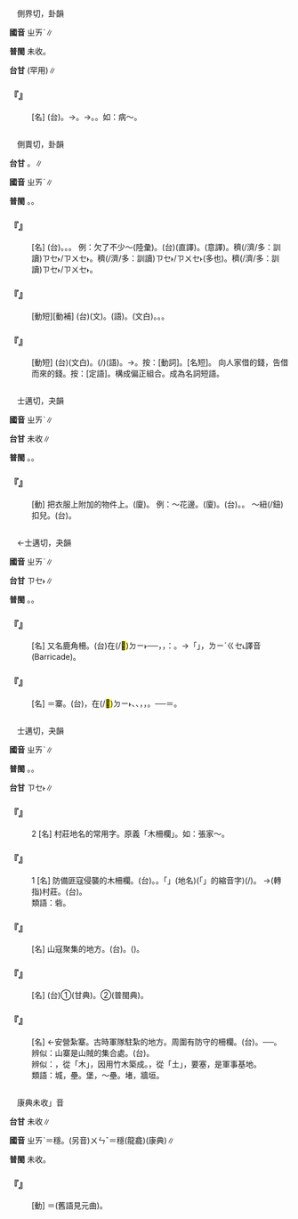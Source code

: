 
=={{ruby|瘵|ㄓㄞˋ}}==

　側界切，卦韻

'''國音''' <rt>ㄓㄞˋ</rt>∥

'''普閩''' 未收。

'''台甘''' {{ruby|(文)|ㄗㆤ˪/ㄘㆤ˪}}(罕用)∥

    

==='''『{{ruby|瘵|ㄓㄞˋ}}』'''===
: [名] (台){{ruby|病|ㄅㆪ˫/ㄅㆥ˫}}。→{{ruby|積|ㄐㄧㆤㆶ}}{{ruby|勞|ㄌㄜˊ}}{{ruby|丌|ㆤ}}{{ruby|病|ㄅㆪ˫/ㄅㆥ˫}}。→{{ruby|肺|ㄏㄧ˪/ㄏㄨㄧ˪}}{{ruby|癆|ㄌㄜˊ}}。{{ruby|肺|ㄏㄨㄧ˪/ㄏㄧ˪}}{{ruby|病|ㄅㆪ˫/ㄅㆥ˫}}。如：病～。
    

=={{ruby|債|ㄓㄞˋ}}==

　側賣切，卦韻

'''台甘''' {{ruby|(文)|ㄗㄞ˪}}。{{ruby|(語)|ㄗㆤ˪}}∥

'''國音''' <rt>ㄓㄞˋ</rt>∥

'''普閩''' {{ruby|(文)|ㄗㄞ˪}}。{{ruby|(白)|ㄗㆤ˪}}。

    

==='''『{{ruby|債|ㄓㄞˋ}}』'''===
: [名] (台){{ruby|所|ㄙㆦˋ}}{{ruby|欠|ㄎㄧㆰ˪}}{{ruby|人|ㄌㄤˊ}}{{ruby|丌|ㆤ}}{{ruby|錢|ㄐㆪˊ}}{{ruby|財|ㄗㄞˊ}}。{{ruby|負|ㄏㄨ˫}}{{ruby|債|ㄗㆤ˪}}。{{ruby|債|ㄗㆤ˪}}{{ruby|務|ㆠㄨ˫}}。 例：欠了不少～(陸彙)。(台){{ruby|欠|ㄎㄧㆰ˪}}{{ruby|人|ㄌㄤˊ}}{{ruby|<mark>&#xffa45;</mark>|ㆠㆤ˫/ㆠㄨㆤ˫}}{{ruby|少|ㄐㄧㄜˋ}}{{ruby|丌|ㆤ}}{{ruby|債|ㄗㆤ˪}}(直譯)。{{ruby|欠|ㄎㄧㆰ˪}}{{ruby|人|ㄌㄤˊ}}{{ruby|<mark>&#xffa45;</mark>|ㆠㆤ˫/ㆠㄨㆤ˫}}{{ruby|少|ㄐㄧㄜˋ}}{{ruby|錢|ㄐㆪˊ}}(意譯)。{{ruby|欠|ㄎㄧㆰ˪}}{{ruby|人|ㄌㄤˊ}}{{ruby|真|ㄐㄧㄣ}}穧(/濟/多：訓讀)<rt>ㄗㆤ˫/ㄗㄨㆤ˫</rt>{{ruby|錢|ㄐㆪˊ}}。{{ruby|負|ㄏㄨ˫}}{{ruby|債|ㄗㆤ˪}}{{ruby|真|ㄐㄧㄣ}}穧(/濟/多：訓讀)<rt>ㄗㆤ˫/ㄗㄨㆤ˫</rt>(多也)。{{ruby|負|ㄏㄨ˫}}{{ruby|真|ㄐㄧㄣ}}穧(/濟/多：訓讀)<rt>ㄗㆤ˫/ㄗㄨㆤ˫</rt>{{ruby|債|ㄗㆤ˪}}。
    

==='''『{{ruby|還|ㄏㄨㄢˊ}}{{ruby|債|ㄓㄞˋ}}』'''===
: [動短][動補] (台){{ruby|還|ㄏㄨㄢˊ}}{{ruby|債|ㄗㆤ˪}}(文)。{{ruby|還|ㄏㄧㄥˊ}}{{ruby|債|ㄗㆤ˪}}(語)。{{ruby|清|ㄑㄧㄥ}}{{ruby|還|ㄏㄨㄢˊ}}{{ruby|債|ㄗㆤ˪}}{{ruby|務|ㆠㄨ˫}}(文白)。{{ruby|還|ㄏㄧㄥˊ}}{{ruby|錢|ㄐㆪˊ}}。{{ruby|提|ㄊㆤㆷ}}{{ruby|錢|ㄐㆪˊ}}{{ruby|還|ㄏㄧㄥˊ}}{{ruby|人|·ㄌㄤˊ}}。
    

==='''『{{ruby|負|ㄈㄨˋ}}{{ruby|債|ㄓㄞˋ}}』'''===
: [動短] (台){{ruby|負|ㄏㄨ˫}}{{ruby|債|ㄗㆤ˪}}(文白)。{{ruby|欠|ㄎㄧㆰ˪}}{{ruby|債|ㄗㆤ˪}}(/{{ruby|欠|ㄎㄧㆰ˪}}{{ruby|錢|ㄐㆪˊ}})(語)。→{{ruby|欠|ㄎㄧㆰ˪}}{{ruby|→|ㄎㄧㆰˋ}}{{ruby|人|ㄌㄤ˫}}{{ruby|丌|ㆤ}}{{ruby|錢|ㄐㆪˊ}}。按：{{ruby|欠|ㄎㄧㆰ˪}}[動詞]{{ruby|人|ㄌㄤˊ}}{{ruby|丌|ㆤ}}{{ruby|錢|ㄐㆪˊ}}。[名短]{{ruby|欠|ㄎㄧㆰ˪}}{{ruby|人|ㄌㄤ˪}}{{ruby|丌|ㆤ}}{{ruby|錢|ㄐㆪˊ}}。 向人家借的錢，告借而來的錢。按：{{ruby|欠|ㄎㄧㆰ˪}}{{ruby|人|ㄌㄤˊ}}{{ruby|丌|ㆤ}}[定語]。構成偏正組合。成為名詞短語。
    

=={{ruby|<mark>&#xf9566;</mark>|ㄓㄞˋ}}==

　士邁切，夬韻

'''國音''' <rt>ㄓㄞˋ</rt>∥

'''台甘''' 未收∥

'''普閩''' {{ruby|(文)|ㄗㄞ˫}}。{{ruby|(語)|ㄗㆤ˫}}。

    

==='''『{{ruby|<mark>&#xf9566;</mark>|ㄓㄞˋ}}』'''===
: [動] 把衣服上附加的物件{{ruby|縫|ㄈㄥˊ}}上。(廈){{ruby|<mark>&#xffa6e;</mark>|ㄊㆪ˫}}。 例：～花邊。(廈){{ruby|<mark>&#xffa6e;</mark>|ㄊㆪ˫}}{{ruby|花|ㄏㄨㆤ}}{{ruby|邊|ㄅㆪ}}。(台){{ruby|緄|ㄍㄨㄣˋ}}{{ruby|條|ㄉㄧㄠˊ}}{{ruby|→|ㄌㄧㄠˊ}}。{{ruby|緣|ㄧㄢ˪}}{{ruby|邊|ㄅㆪ}}。 ～紐(/鈕)扣兒。(台){{ruby|紩|ㄊㆪ˫}}{{ruby|布|ㄅㆦ˪}}{{ruby|紐|ㄌㄧㄨˋ}}{{ruby|仔|ㄚ}}。
    

=={{ruby|砦|ㄓㄞˋ}}==

　←士邁切，夬韻

'''國音''' <rt>ㄓㄞˋ</rt>∥

'''台甘''' <rt>ㄗㆤ˫</rt>∥

'''普閩''' {{ruby|(文)|ㄗㄞ˫}}。{{ruby|(白)|ㄗㆤ˫}}。

    

==='''『{{ruby|鹿|ㄌㄨˋ}}{{ruby|砦|ㄓㄞˋ}}』'''===
: [名] 又名鹿角柵。(台){{ruby|為|ㄨㄧ˫}}{{ruby|著|ㄉㄧㄜㆷ ͘}}{{ruby|軍|ㄍㄨㄣ}}{{ruby|事|ㄙㄨ˫}}{{ruby|防|ㄏㆲˊ}}{{ruby|衛|ㄨㄧ˫}}{{ruby|丌|ㆤ}}{{ruby|目|ㆠㆦㆶ ͘}}{{ruby|的|ㄉㄧㆤㆶ}}{{ruby|所|ㄙㆦˋ}}{{ruby|裝|ㄗㆭ}}{{ruby|設|ㄒㄧㄚㆵ}}在(/<mark>&#xf9853;</mark>)<rt>ㄉㄧ˫</rt>{{ruby|地|ㄉㆤ˫}}{{ruby|面|ㆠㄧㄣ˫}}{{ruby|丌|ㆤ}}{{ruby|障|ㄐㄧㆲ˪}}{{ruby|礙|ㆣㄞ˫}}{{ruby|物|ㆠㄨㆵ ͘}}──{{ruby|因|ㄧㄣ}}{{ruby|多|ㄉㄜ}}{{ruby|利|ㄌㄧ˫}}{{ruby|用|ㄧㆲ˫}}{{ruby|削|ㄒㄧㄚㆷ}}{{ruby|尖|ㄐㄧㆰ}}{{ruby|丌|ㆤ}}{{ruby|竹|ㄉㄧㆤㆶ}}{{ruby|木|ㆠㆦㆶ ͘}}{{ruby|編|ㄅㄧㄢ}}{{ruby|製|ㄗㆤ˪}}，{{ruby|頂|ㄉㄧㄥˋ}}{{ruby|端|ㄉㄨㄢ}}{{ruby|像|ㄑㄧㆧ˫/ㄑㄧㆫ˫}}{{ruby|鹿|ㄌㆦㆶ ͘}}{{ruby|角|ㄍㄚㆶ}}{{ruby|齴|ㆣㄧㄤ˪}}{{ruby|齴|ㆣㄧㄤ˪}}，{{ruby|所|ㄙㆦˋ}}{{ruby|以|ㄧˋ}}{{ruby|叫|ㄍㄧㄜ˪}}{{ruby|做|ㄗㄨㆤ˪/ㄗㄜ˪}}：{{ruby|鹿|ㄌㆦㆶ ͘}}{{ruby|角|ㄍㄚㆶ}}{{ruby|砦|ㄗㆤ˫}}。→{{ruby|現|ㄏㄧㄢ˫}}{{ruby|在|ㄗㄞ˫}}{{ruby|多|ㄉㄜ}}{{ruby|用|ㄧㆲ˫}}「{{ruby|鐵|ㄊㄧㆷ}}{{ruby|蒺|ㄐㄧˊ}}{{ruby|藜|ㄌㄧˊ}}」，{{ruby|台|ㄉㄞˊ}}{{ruby|語|ㆣㄨˋ/ㆣㄧˋ}}{{ruby|叫|ㄍㄧㄜ˪}}{{ruby|鐵|ㄊㄧㆷ}}{{ruby|絲|ㄒㄧ}}{{ruby|網|ㆠㄤ˫}}{{ruby|。|ㆠㄚˊ}}<rt>ㄌㄧˊ</rt><rt>ㄍㆤ˪</rt>譯音(Barricade)。
    

==='''『{{ruby|砦|ㄓㄞˋ}}』'''===
: [名] ＝寨。(台){{ruby|古|ㄍㆦˋ}}{{ruby|早|ㄗㄚˋ}}{{ruby|時|ㄒㄧˊ}}，在(/<mark>&#xf9853;</mark>)<rt>ㄉㄧ˫</rt>{{ruby|山|ㄙㄨㆩ}}{{ruby|間|ㄍㄢ}}、{{ruby|荒|ㄏㆲ}}{{ruby|野|ㄧㄚˋ}}、{{ruby|村|ㄘㄨㄣ}}{{ruby|落|ㄌㄜㆷ ͘}}{{ruby|丌|ㆤ}}{{ruby|周|ㄐㄧㄨ}}{{ruby|圍|ㄨㄧˊ}}，{{ruby|為|ㄨㄧ˫}}{{ruby|著|ㄉㄧㄜㆷ ͘}}{{ruby|防|ㄏㆲˊ}}{{ruby|守|ㄒㄧㄨˋ}}{{ruby|賊|ㄘㄚㆵ ͘}}{{ruby|寇|ㄎㆦ˪}}，{{ruby|建|ㄍㄧㄢ˪}}{{ruby|設|ㄒㄧㄚㆵ}}{{ruby|丌|ㆤ}}{{ruby|柵|ㄑㄧㆤㆶ}}{{ruby|→|ㄗㄚㆷ ͘}}{{ruby|欄|ㄌㄢˊ}}。──{{ruby|山|ㄙㄨㆩ}}{{ruby|砦|ㄗㆤ˫}}＝{{ruby|山|ㄙㄨㆩ}}{{ruby|寨|ㄗㆤ˫}}。
    

=={{ruby|寨|ㄓㄞˋ}}==

　士邁切，夬韻

'''國音''' <rt>ㄓㄞˋ</rt>∥

'''普閩''' {{ruby|(文)|ㄗㄞ˫}}。{{ruby|(白)|ㄗㆤ˫}}。

'''台甘''' <rt>ㄗㆤ˫</rt>∥

    

==='''『{{ruby|寨|ㄓㄞˋ}}』'''===
:2  [名] 村莊地名的常用字。原義「木柵欄」。如：張家～。
    

==='''『{{ruby|寨|ㄓㄞˋ}}』'''===
:1  [名] 防備匪寇侵襲的木柵欄。(台){{ruby|古|ㄍㆦˋ}}{{ruby|早|ㄗㄚˋ}}{{ruby|時|ㄒㄧˊ}}{{ruby|丌|ㆤ}}{{ruby|警|ㄍㄧㄥˋ}}{{ruby|衛|ㄨㆤ˫/ㄨㄧ˫}}{{ruby|設|ㄒㄧㄚㆵ}}{{ruby|備|ㄅㄧ˫}}。{{ruby|預|ㄨ˫/ㄧ˫}}{{ruby|防|ㄏㆲˊ}}{{ruby|土|ㄊㆦˋ}}{{ruby|匪|ㄏㄨㄧˋ}}{{ruby|丌|ㆤ}}{{ruby|柴|ㄘㄚˊ}}{{ruby|圍|ㄨㄧˊ}}{{ruby|仔|ㄚ}}。{{ruby|台|ㄉㄞˊ}}{{ruby|灣|ㄨㄢˊ}}{{ruby|台|ㄉㄞˊ}}{{ruby|北|ㄅㄚㆶ}}{{ruby|近|ㄍㄨㄣ˫/ㄍㄧㄣ˫}}{{ruby|郊|ㄍㄠ}}「{{ruby|木|ㆠㄚㆶ ͘}}{{ruby|柵|ㄙㄚ}}」(地名){{ruby|保|ㄅㄜˋ}}{{ruby|存|ㄗㄨㄣˊ}}{{ruby|<mark>&#xffb50;</mark>|ㄐㄧㆵ}}(「{{ruby|此|ㄐㄧˋ}}{{ruby|一|ㄐㄧㆵ ͘}}」的縮音字)(/{{ruby|此|ㄐㄧㆵ}}){{ruby|個|ㆤˊ}}{{ruby|意|ㄧ˪}}{{ruby|思|ㄙㄨ˪}}。 →(轉指)村莊。(台){{ruby|田|ㄘㄢˊ}}{{ruby|莊|ㄗㆭ}}。
:類語：砦。
:
    

==='''『{{ruby|山|ㄕㄢ}}{{ruby|寨|ㄓㄞˋ}}』'''===
: [名] 山寇聚集的地方。(台){{ruby|山|ㄙㄨㆩ}}{{ruby|寨|ㄗㆤ˫}}{{ruby|山|ㄙㄨㆩ}}{{ruby|賊|ㄘㄚㆵ ͘}}{{ruby|出|ㄘㄨㆵ}}{{ruby|沒|ㆠㄨㆵ ͘}}{{ruby|丌|ㆤ}}{{ruby|所|ㄙㆦˋ}}{{ruby|在|ㄗㄞ˫}}。{{ruby|賊|ㄘㄚㆵ ͘}}({{ruby|仔|ㄚ}}){{ruby|巢|ㄒㄧㄨ˫}}。
    

==='''『{{ruby|寨|ㄓㄞˋ}}{{ruby|子|·ㄗˇ}}』'''===
: [名] (台)①{{ruby|四|ㄒㄧ˪}}{{ruby|圍|ㄨㄧˊ}}{{ruby|有|ㄨ˫}}{{ruby|柵|ㄗㄚㆷ ͘}}{{ruby|欄|ㄌㄢˊ}}(甘典){{ruby|丌|ㆤ}}{{ruby|莊|ㄗㆭ}}{{ruby|頭|ㄊㄠˊ}}。②{{ruby|村|ㄘㄨㄣ}}{{ruby|落|ㄌㄜㆷ ͘}}{{ruby|四|ㄒㄧ˪}}{{ruby|周|ㄐㄧㄨ}}{{ruby|圍|ㄨㄧˊ}}{{ruby|丌|ㆤ}}{{ruby|柵|ㄘㆤㆷ}}{{ruby|欄|ㄋㄨㄚˊ}}(普閩典)。
    

==='''『{{ruby|營|ㄧㄥˊ}}{{ruby|寨|ㄓㄞˋ}}』'''===
: [名] ←安營紮寨。古時軍隊駐紮的地方。周圍有防守的柵欄。(台){{ruby|營|ㄧㆩˊ}}{{ruby|寨|ㄗㆤ˫}}。──{{ruby|警|ㄍㄧㄥˋ}}{{ruby|備|ㄅㄧ˫}}{{ruby|施|ㄒㄧ}}{{ruby|設|ㄒㄧㄚㆵ}}。
:辨似：山寨是山賊的集合處。(台){{ruby|賊|ㄘㄚㆵ ͘}}{{ruby|仔|ㄚ}}{{ruby|巢|ㄒㄧㄨ˫}}。
:
:辨似：{{ruby|寨|ㄓㄞˋ}}，從「木」，因用竹木築成。{{ruby|塞|ㄙㄞ˪}}，從「土」，要塞，是軍事基地。
:
:類語：城，壘。堡，～壘。堵，牆垣。
:
    

=={{ruby|<mark>&#xffef3;</mark>|ㄓㄞˋ}}==

　康典未收{{ruby|「|ㄓㄞˋ}}」音

'''台甘''' 未收∥

'''國音''' <rt>ㄓㄞˋ</rt>＝穩。(另音)<rt>ㄨㄣˇ</rt>＝穩(龍龕)(康典)∥

'''普閩''' 未收。

    

==='''『{{ruby|<mark>&#xffef3;</mark>|ㄓㄞˋ}}{{ruby|<mark>&#xffee8;</mark>|ㄓㄥ}}』'''===
: [動] ＝{{ruby|扎|ㄓㄚˊ}}{{ruby|掙|ㄓㄥ}}(舊語見元曲)。
    
